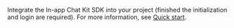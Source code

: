 Integrate the In-app Chat Kit SDK into your project (finished the initialization and login are required). 
For more information, see <a href="../02-Quick start.mdx" target="_blank">Quick start</a>.